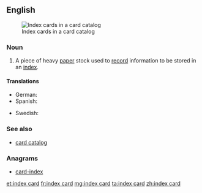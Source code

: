 ==English==
[[Image:LA2-katalogkort.jpg|thumb|right|Index cards in a card catalog]]
===Noun===
{{en-noun}}

# A piece of heavy [[paper]] stock used to [[record]] information to be stored in an [[index]].

====Translations====
{{trans-top|piece of heavy paper stock used to record information to be stored in an index}}
* German: {{t+|de|Karteikarte|f}}
* Spanish: {{t+|es|ficha|f}}
{{trans-mid}}
* Swedish: {{t|sv|kartotekskort|n}}
{{trans-bottom}}

===See also===
* [[card catalog]]

===Anagrams===
* [[card-index#English|card-index]]

[[et:index card]]
[[fr:index card]]
[[mg:index card]]
[[ta:index card]]
[[zh:index card]]